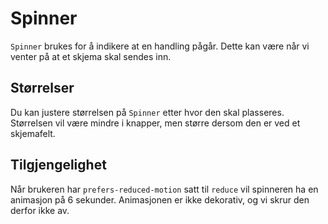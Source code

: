 

<Meta of={SpinnerStories} />

# Spinner

`Spinner` brukes for å indikere at en handling pågår. Dette kan være når vi venter på at et skjema skal sendes inn.

<Primary />
<Controls />

## Størrelser

Du kan justere størrelsen på `Spinner` etter hvor den skal plasseres.
Størrelsen vil være mindre i knapper, men større dersom den er ved et skjemafelt.

<Canvas of={SpinnerStories.Sizes} />

## Tilgjengelighet

Når brukeren har `prefers-reduced-motion` satt til `reduce` vil spinneren ha en animasjon på 6 sekunder.
Animasjonen er ikke dekorativ, og vi skrur den derfor ikke av.
